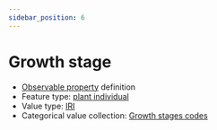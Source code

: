 ```yaml
---
sidebar_position: 6
---
```



# Growth stage

- [Observable property](/viewers/dawe-vocabs?uri=https://linked.data.gov.au/def/nrm/fcfda2f7-84f0-4c26-9f80-c051d129a094) definition
- Feature type: [plant individual](http://linked.data.gov.au/def/tern-cv/60d7edf8-98c6-43e9-841c-e176c334d270)
- Value type: [IRI](https://w3id.org/tern/ontologies/tern/IRI)
- Categorical value collection: [Growth stages codes](/viewers/dawe-vocabs?uri=https://linked.data.gov.au/def/nrm/096e018a-fb8f-4ba1-9fdc-302164e57682)

<Example
  protocolModule="vegetation-mapping"
  observableProperty="https://linked.data.gov.au/def/nrm/fcfda2f7-84f0-4c26-9f80-c051d129a094"
/>
